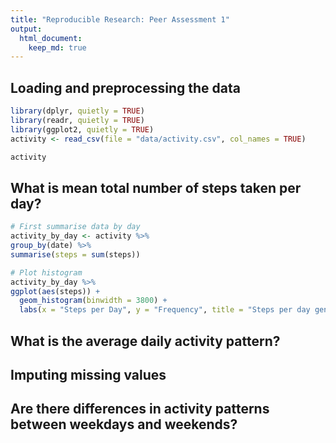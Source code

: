 ```yaml
---
title: "Reproducible Research: Peer Assessment 1"
output: 
  html_document:
    keep_md: true
---
```



## Loading and preprocessing the data
```r
library(dplyr, quietly = TRUE)
library(readr, quietly = TRUE)
library(ggplot2, quietly = TRUE)
activity <- read_csv(file = "data/activity.csv", col_names = TRUE)

activity
```



## What is mean total number of steps taken per day?
```r
# First summarise data by day
activity_by_day <- activity %>% 
group_by(date) %>% 
summarise(steps = sum(steps))

# Plot histogram
activity_by_day %>% 
ggplot(aes(steps)) + 
  geom_histogram(binwidth = 3800) +
  labs(x = "Steps per Day", y = "Frequency", title = "Steps per day generally between 10,000 to 13,000")

```




## What is the average daily activity pattern?



## Imputing missing values



## Are there differences in activity patterns between weekdays and weekends?
